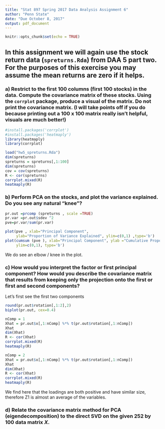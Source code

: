 ```yaml
---
title: "Stat 897 Spring 2017 Data Analysis Assignment 6"
author: "Penn State"
date: "Due October 8, 2017"
output: pdf_document
---
```


```r
knitr::opts_chunk$set(echo = TRUE)
```

## In this assignment we will again use the stock return data (`spreturns.Rda`) from DAA 5 part two. For the purposes of this exercise you may assume the mean returns are zero if it helps.

### a) Restrict to the first 100 columns (first 100 stocks) in the data.  Compute the covariance matrix of these stocks. Using the `corrplot` package, produce a visual of the \textit{correlation} matrix. Do not print the covariance matrix. (I will take points off if you do because printing out a 100 x 100 matrix really isn't helpful, visuals are much better!)

```r
#install.packages('corrplot')
#install.packages('heatmaply')
library(heatmaply)
library(corrplot)

load("hw5_spreturns.Rda")
dim(spreturns)
spreturns = spreturns[,1:100]
dim(spreturns)
cov = cov(spreturns)
R <- cor(spreturns)
corrplot.mixed(R)
heatmaply(R)

```

### b) Perform PCA on the stocks, and plot the variance explained.  Do you see any natural "knee"?

```r
pr.out =prcomp (spreturns , scale =TRUE)
pr.var =pr.out$sdev ^2
pve=pr.var/sum(pr.var)

plot(pve , xlab="Principal Component", 
     ylab="Proportion of Variance Explained", ylim=c(0,1) ,type='b')
plot(cumsum (pve ), xlab="Principal Component", ylab ="Cumulative Proportion of Variance Explained",
     ylim=c(0,1), type='b')
```

We do see an elbow / knee in the plot. 


### c) How would you interpret the factor or first principal component?  How would you describe the covariance matrix that results from keeping only the projection onto the first or first and second components?

Let's first see the first two components

```r
round(pr.out$rotation[,1:2],2)
biplot(pr.out, cex=0.4)

nComp = 1
Xhat = pr.out$x[,1:nComp] %*% t(pr.out$rotation[,1:nComp])
Xhat
dim(Xhat)
R <- cor(Xhat)
corrplot.mixed(R)
heatmaply(R)

nComp = 2
Xhat = pr.out$x[,1:nComp] %*% t(pr.out$rotation[,1:nComp])
Xhat
dim(Xhat)
R <- cor(Xhat)
corrplot.mixed(R)
heatmaply(R)
```

We find here that the loadings are both positive and have similar size, therefore Z1 is almost an average of the variables.


### d) Relate the covariance matrix method for PCA (eigendecomposition) to the direct SVD on the given 252 by 100 data matrix $X$.

